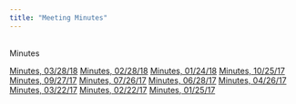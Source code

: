 ```yaml
---
title: "Meeting Minutes"
---
```

<br>
<div class="panel-primary">
<div class="panel-heading">Minutes</div>
<div class="list-group">
<a href="documents/minutes/minutes_032818.pdf" target="_blank" class="list-group-item">Minutes, 03/28/18</a>
<a href="documents/minutes/minutes_022818.pdf" target="_blank" class="list-group-item">Minutes, 02/28/18</a>
<a href="documents/minutes/minutes_012418.pdf" target="_blank" class="list-group-item">Minutes, 01/24/18</a>
<a href="documents/minutes/minutes_102517.pdf" target="_blank" class="list-group-item">Minutes, 10/25/17</a>
<a href="documents/minutes/minutes_092717.pdf" target="_blank" class="list-group-item">Minutes, 09/27/17</a>
<a href="documents/minutes/minutes_072617.pdf" target="_blank" class="list-group-item">Minutes, 07/26/17</a>
<a href="documents/minutes/minutes_062817.pdf" target="_blank" class="list-group-item">Minutes, 06/28/17</a>
<a href="documents/minutes/minutes_042617.pdf" target="_blank" class="list-group-item">Minutes, 04/26/17</a>
<a href="documents/minutes/minutes_032217.pdf" target="_blank" class="list-group-item">Minutes, 03/22/17</a>
<a href="documents/minutes/minutes_022217.pdf" target="_blank" class="list-group-item">Minutes, 02/22/17</a>
<a href="documents/minutes/minutes_012517.pdf" target="_blank" class="list-group-item">Minutes, 01/25/17</a>
</div>